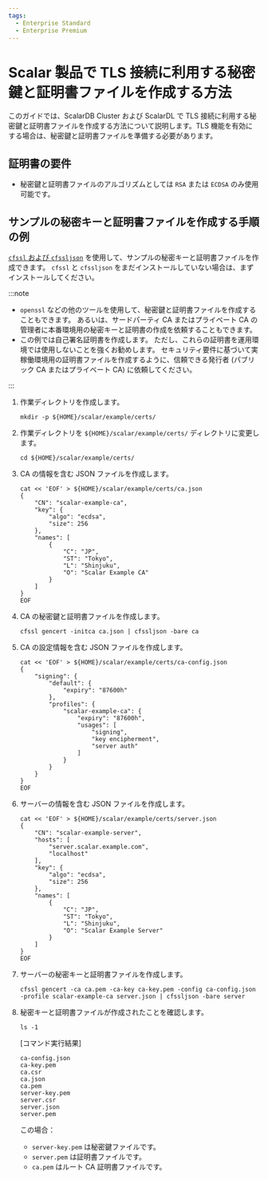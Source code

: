```yaml
---
tags:
  - Enterprise Standard
  - Enterprise Premium
---
```


# Scalar 製品で TLS 接続に利用する秘密鍵と証明書ファイルを作成する方法


<TranslationBanner />

このガイドでは、ScalarDB Cluster および ScalarDL で TLS 接続に利用する秘密鍵と証明書ファイルを作成する方法について説明します。TLS 機能を有効にする場合は、秘密鍵と証明書ファイルを準備する必要があります。

## 証明書の要件

* 秘密鍵と証明書ファイルのアルゴリズムとしては `RSA` または `ECDSA` のみ使用可能です。

## サンプルの秘密キーと証明書ファイルを作成する手順の例

[`cfssl` および `cfssljson`](https://github.com/cloudflare/cfssl) を使用して、サンプルの秘密キーと証明書ファイルを作成できます。 `cfssl` と `cfssljson` をまだインストールしていない場合は、まずインストールしてください。

:::note

* `openssl` などの他のツールを使用して、秘密鍵と証明書ファイルを作成することもできます。 あるいは、サードパーティ CA またはプライベート CA の管理者に本番環境用の秘密キーと証明書の作成を依頼することもできます。
* この例では自己署名証明書を作成します。 ただし、これらの証明書を運用環境では使用しないことを強くお勧めします。 セキュリティ要件に基づいて実稼働環境用の証明書ファイルを作成するように、信頼できる発行者 (パブリック CA またはプライベート CA) に依頼してください。

:::

1. 作業ディレクトリを作成します。

   ```console
   mkdir -p ${HOME}/scalar/example/certs/
   ```

1. 作業ディレクトリを `${HOME}/scalar/example/certs/` ディレクトリに変更します。

   ```console
   cd ${HOME}/scalar/example/certs/
   ```

1. CA の情報を含む JSON ファイルを作成します。

   ```console
   cat << 'EOF' > ${HOME}/scalar/example/certs/ca.json
   {
       "CN": "scalar-example-ca",
       "key": {
           "algo": "ecdsa",
           "size": 256
       },
       "names": [
           {
               "C": "JP",
               "ST": "Tokyo",
               "L": "Shinjuku",
               "O": "Scalar Example CA"
           }
       ]
   }
   EOF
   ```

1. CA の秘密鍵と証明書ファイルを作成します。

   ```console
   cfssl gencert -initca ca.json | cfssljson -bare ca
   ```

1. CA の設定情報を含む JSON ファイルを作成します。

   ```console
   cat << 'EOF' > ${HOME}/scalar/example/certs/ca-config.json
   {
       "signing": {
           "default": {
               "expiry": "87600h"
           },
           "profiles": {
               "scalar-example-ca": {
                   "expiry": "87600h",
                   "usages": [
                       "signing",
                       "key encipherment",
                       "server auth"
                   ]
               }
           }
       }
   }
   EOF
   ```

1. サーバーの情報を含む JSON ファイルを作成します。

   ```console
   cat << 'EOF' > ${HOME}/scalar/example/certs/server.json
   {
       "CN": "scalar-example-server",
       "hosts": [
           "server.scalar.example.com",
           "localhost"
       ],
       "key": {
           "algo": "ecdsa",
           "size": 256
       },
       "names": [
           {
               "C": "JP",
               "ST": "Tokyo",
               "L": "Shinjuku",
               "O": "Scalar Example Server"
           }
       ]
   }
   EOF
   ```

1. サーバーの秘密キーと証明書ファイルを作成します。

   ```console
   cfssl gencert -ca ca.pem -ca-key ca-key.pem -config ca-config.json -profile scalar-example-ca server.json | cfssljson -bare server
   ```

1. 秘密キーと証明書ファイルが作成されたことを確認します。

   ```console
   ls -1
   ```

   [コマンド実行結果]

   ```console
   ca-config.json
   ca-key.pem
   ca.csr
   ca.json
   ca.pem
   server-key.pem
   server.csr
   server.json
   server.pem
   ```

   この場合：

    * `server-key.pem` は秘密鍵ファイルです。
    * `server.pem` は証明書ファイルです。
    * `ca.pem` はルート CA 証明書ファイルです。
